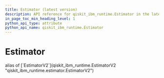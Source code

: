 ```yaml
---
title: Estimator (latest version)
description: API reference for qiskit_ibm_runtime.Estimator in the latest version of qiskit-ibm-runtime
in_page_toc_min_heading_level: 1
python_api_type: attribute
python_api_name: qiskit_ibm_runtime.Estimator
---
```


# Estimator

<Attribute id="qiskit_ibm_runtime.Estimator" isDedicatedPage={true} github="https://github.com/Qiskit/qiskit-ibm-runtime/tree/stable/0.32/qiskit_ibm_runtime/estimator.py#L45-L181">
  alias of [`EstimatorV2`](qiskit_ibm_runtime.EstimatorV2 "qiskit_ibm_runtime.estimator.EstimatorV2")
</Attribute>

